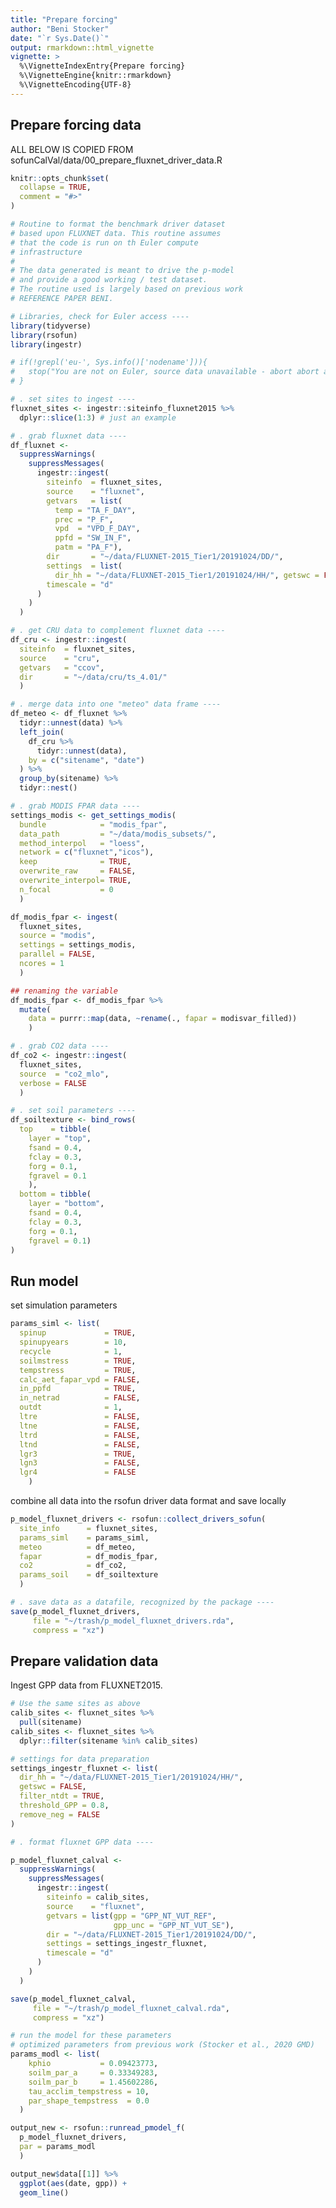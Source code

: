 ```yaml
---
title: "Prepare forcing"
author: "Beni Stocker"
date: "`r Sys.Date()`"
output: rmarkdown::html_vignette
vignette: >
  %\VignetteIndexEntry{Prepare forcing}
  %\VignetteEngine{knitr::rmarkdown}
  %\VignetteEncoding{UTF-8}
---
```


## Prepare forcing data

ALL BELOW IS COPIED FROM sofunCalVal/data/00_prepare_fluxnet_driver_data.R

```r
knitr::opts_chunk$set(
  collapse = TRUE,
  comment = "#>"
)

# Routine to format the benchmark driver dataset
# based upon FLUXNET data. This routine assumes
# that the code is run on th Euler compute
# infrastructure
#
# The data generated is meant to drive the p-model
# and provide a good working / test dataset.
# The routine used is largely based on previous work
# REFERENCE PAPER BENI.

# Libraries, check for Euler access ----
library(tidyverse)
library(rsofun)
library(ingestr)

# if(!grepl('eu-', Sys.info()['nodename'])){
#   stop("You are not on Euler, source data unavailable - abort abort abort!")
# }

# . set sites to ingest ----
fluxnet_sites <- ingestr::siteinfo_fluxnet2015 %>%
  dplyr::slice(1:3) # just an example

# . grab fluxnet data ----
df_fluxnet <-
  suppressWarnings(
    suppressMessages(
      ingestr::ingest(
        siteinfo  = fluxnet_sites,
        source    = "fluxnet",
        getvars   = list(
          temp = "TA_F_DAY",
          prec = "P_F",
          vpd  = "VPD_F_DAY",
          ppfd = "SW_IN_F",
          patm = "PA_F"),
        dir       = "~/data/FLUXNET-2015_Tier1/20191024/DD/",
        settings  = list(
          dir_hh = "~/data/FLUXNET-2015_Tier1/20191024/HH/", getswc = FALSE),
        timescale = "d"
      )
    )
  )

# . get CRU data to complement fluxnet data ----
df_cru <- ingestr::ingest(
  siteinfo  = fluxnet_sites,
  source    = "cru",
  getvars   = "ccov",
  dir       = "~/data/cru/ts_4.01/"
  )

# . merge data into one "meteo" data frame ----
df_meteo <- df_fluxnet %>%
  tidyr::unnest(data) %>%
  left_join(
    df_cru %>%
      tidyr::unnest(data),
    by = c("sitename", "date")
  ) %>%
  group_by(sitename) %>%
  tidyr::nest()

# . grab MODIS FPAR data ----
settings_modis <- get_settings_modis(
  bundle            = "modis_fpar",
  data_path         = "~/data/modis_subsets/",
  method_interpol   = "loess",
  network = c("fluxnet","icos"),
  keep              = TRUE,
  overwrite_raw     = FALSE,
  overwrite_interpol= TRUE,
  n_focal           = 0
  )

df_modis_fpar <- ingest(
  fluxnet_sites,
  source = "modis",
  settings = settings_modis,
  parallel = FALSE,
  ncores = 1
  )

## renaming the variable
df_modis_fpar <- df_modis_fpar %>%
  mutate(
    data = purrr::map(data, ~rename(., fapar = modisvar_filled))
    )

# . grab CO2 data ----
df_co2 <- ingestr::ingest(
  fluxnet_sites,
  source  = "co2_mlo",
  verbose = FALSE
  )

# . set soil parameters ----
df_soiltexture <- bind_rows(
  top    = tibble(
    layer = "top",
    fsand = 0.4,
    fclay = 0.3,
    forg = 0.1,
    fgravel = 0.1
    ),
  bottom = tibble(
    layer = "bottom",
    fsand = 0.4,
    fclay = 0.3,
    forg = 0.1,
    fgravel = 0.1)
)
```

## Run model

set simulation parameters

```r
params_siml <- list(
  spinup             = TRUE,
  spinupyears        = 10,
  recycle            = 1,
  soilmstress        = TRUE,
  tempstress         = TRUE,
  calc_aet_fapar_vpd = FALSE,
  in_ppfd            = TRUE,
  in_netrad          = FALSE,
  outdt              = 1,
  ltre               = FALSE,
  ltne               = FALSE,
  ltrd               = FALSE,
  ltnd               = FALSE,
  lgr3               = TRUE,
  lgn3               = FALSE,
  lgr4               = FALSE
	)
```

combine all data into the rsofun driver data format and save locally
```r
p_model_fluxnet_drivers <- rsofun::collect_drivers_sofun(
  site_info      = fluxnet_sites,
  params_siml    = params_siml,
  meteo          = df_meteo,
  fapar          = df_modis_fpar,
  co2            = df_co2,
  params_soil    = df_soiltexture
  )

# . save data as a datafile, recognized by the package ----
save(p_model_fluxnet_drivers,
     file = "~/trash/p_model_fluxnet_drivers.rda",
     compress = "xz")
```


## Prepare validation data

Ingest GPP data from FLUXNET2015.
```r
# Use the same sites as above
calib_sites <- fluxnet_sites %>%
  pull(sitename)
calib_sites <- fluxnet_sites %>%
  dplyr::filter(sitename %in% calib_sites)

# settings for data preparation
settings_ingestr_fluxnet <- list(
  dir_hh = "~/data/FLUXNET-2015_Tier1/20191024/HH/",
  getswc = FALSE,
  filter_ntdt = TRUE,
  threshold_GPP = 0.8,
  remove_neg = FALSE
)

# . format fluxnet GPP data ----

p_model_fluxnet_calval <-
  suppressWarnings(
    suppressMessages(
      ingestr::ingest(
        siteinfo = calib_sites,
        source    = "fluxnet",
        getvars = list(gpp = "GPP_NT_VUT_REF",
                       gpp_unc = "GPP_NT_VUT_SE"),
        dir = "~/data/FLUXNET-2015_Tier1/20191024/DD/",
        settings = settings_ingestr_fluxnet,
        timescale = "d"
      )
    )
  )

save(p_model_fluxnet_calval,
     file = "~/trash/p_model_fluxnet_calval.rda",
     compress = "xz")

# run the model for these parameters
# optimized parameters from previous work (Stocker et al., 2020 GMD)
params_modl <- list(
    kphio           = 0.09423773,
    soilm_par_a     = 0.33349283,
    soilm_par_b     = 1.45602286,
    tau_acclim_tempstress = 10,
    par_shape_tempstress  = 0.0
  )

output_new <- rsofun::runread_pmodel_f(
  p_model_fluxnet_drivers,
  par = params_modl
  )

output_new$data[[1]] %>% 
  ggplot(aes(date, gpp)) +
  geom_line()
```

<!-- The `rsofun` package and framework includes two main models. The `pmodel` and `lm3-ppa` (which in part relies on pmodel compents). Here we give a short example on how to run the `pmodel` on the included demo datasets to familiarize yourself with both the data structure and the outputs. -->

<!-- ## Demo data -->

<!-- The package includes two demo datasets to run and validate pmodel output. These files can be directly loaded into your workspace by typing: -->

<!-- ```{r} -->
<!-- library(rsofun) -->

<!-- p_model_drivers -->

<!-- p_model_validation -->
<!-- ``` -->

<!-- These are real data from the French FR-Pue fluxnet site. We can use these data to run the model, together with observations of GPP we can also parameterize `pmodel` parameters. -->

<!-- ## Running the model -->

<!-- With all data prepared we can run the model using `runread_pmodel_f()`. This function takes the nested data structure and runs the model site by site, returning nested model output results matching the input drivers. -->

<!-- ```{r} -->

<!-- # optimized parameters from previous -->
<!-- # work -->
<!-- params_modl <- list( -->
<!--     kphio           = 0.09423773, -->
<!--     soilm_par_a     = 0.33349283, -->
<!--     soilm_par_b     = 1.45602286, -->
<!--     tau_acclim_tempstress = 10, -->
<!--     par_shape_tempstress  = 0.0 -->
<!--   ) -->

<!-- # run the model for these parameters -->
<!-- output <- rsofun::runread_pmodel_f( -->
<!--   p_model_drivers, -->
<!--   par = params_modl -->
<!--   ) -->
<!-- ``` -->

<!-- ### plotting output -->

<!-- We can now visualize both the model output and the measured values together. -->

<!-- ```{r} -->
<!-- library(dplyr) -->
<!-- library(tidyr) -->
<!-- library(ggplot2) -->

<!-- # we only have one site so we'll unnest -->
<!-- # the main model output -->
<!-- model_data <- output %>% -->
<!--   filter(sitename == "FR-Pue") %>% -->
<!--   tidyr::unnest(data) -->

<!-- validation_data <- p_model_validation %>% -->
<!--   tidyr::unnest(data) -->

<!-- ggplot() + -->
<!--     geom_line( -->
<!--     data = model_data, -->
<!--     aes( -->
<!--       date, -->
<!--       gpp -->
<!--     ), -->
<!--     colour = "red" -->
<!--   ) + -->
<!--   geom_line( -->
<!--     data = validation_data, -->
<!--     aes( -->
<!--       date, -->
<!--       gpp -->
<!--     ) -->
<!--   ) + -->
<!--   labs( -->
<!--     x = "Date", -->
<!--     y = "GPP" -->
<!--   ) -->
<!-- ``` -->

<!-- ## Calibrating model parameters -->

<!-- To optimize new parameters based upon driver data and a validation dataset we must first specify an optimization strategy and settings, as well as parameter ranges. -->

<!-- ```{r} -->
<!--   settings <- list( -->
<!--     method              = "bayesiantools", -->
<!--     targetvars          = c("gpp"), -->
<!--     timescale           = list(targets_obs = "y"), -->
<!--     sitenames           = "FR-Pue", -->
<!--     metric              = cost_rmse_kphio, -->
<!--     dir_results         = "./", -->
<!--     name                = "ORG", -->
<!--     control = list( -->
<!--       sampler = "DEzs", -->
<!--       settings = list( -->
<!--         burnin = 1000, -->
<!--         iterations = 5000 -->
<!--       ) -->
<!--     ), -->
<!--     par = list( -->
<!--       kphio = list(lower=0.04, upper=0.1, init = 0.05), -->
<!--       a = list(lower=0, upper=5, init = 3.5), -->
<!--       b = list(lower=1, upper=5, init=3.5), -->
<!--       tau = list(lower=0, upper=15, init=1), -->
<!--       shape = list(lower=0, upper=0.1, init=0) -->
<!--       ) -->
<!--   ) -->
<!-- ``` -->

<!-- By default `rsofun` supports both optimization using the `GenSA` and `BayesianTools` packages. The above statement provides settings for a `BayesianTools` approach using the DEza sampler. For this example the burnin and iterations are kept artificially low. In a real scenario you will have to increase these values orders of magnitude. Keep in mind that optimization routines rely on a cost function, which, depending on its structure influences parameter selection. A limited set of cost functions is provided all starting with `cost_*` but the model structure is transparent and custom cost functions can be easily written. -->

<!-- In addition starting values and ranges are provided for the free parameters in the model. Free parameters include, kphio, a, b, tau and shape. Be mindful that with newer version of rsofun additional parameters might be introduced, so re-check vignettes and model descriptions when updating existing code. -->

<!-- With all settings defined the optimization function `calib_sofun()` can be called with driver data and observations specified. -->

<!-- ```{r eval = FALSE} -->
<!-- # calibrate the model and -->
<!-- # optimize free parameters -->
<!-- pars <- calib_sofun( -->
<!--     df_drivers = p_model_drivers,   -->
<!--     ddf_obs = p_model_validation, -->
<!--     settings = settings -->
<!--   ) -->
<!-- ``` -->

<!-- When successful the optimized parameters can be used to run subsequent modelling efforts, in this case slightly improving the model fit over a more global parameter set. -->

<!-- ```{r} -->
<!-- # reformatting the parameter list -->
<!-- params_modl <- list( -->
<!--     kphio           = pars$par[1], -->
<!--     soilm_par_a     = pars$par[2], -->
<!--     soilm_par_b     = pars$par[3], -->
<!--     tau_acclim_tempstress = pars$par[4], -->
<!--     par_shape_tempstress  = pars$par[5] -->
<!--   ) -->

<!-- # run the model for these parameters -->
<!-- output_new <- rsofun::runread_pmodel_f( -->
<!--   p_model_drivers, -->
<!--   par = params_modl -->
<!--   ) -->

<!-- # we only have one site so we'll unnest -->
<!-- # the main model output -->
<!-- model_data_new <- output_new %>% -->
<!--   filter(sitename == "FR-Pue") %>% -->
<!--   tidyr::unnest(data) -->

<!--   ggplot() + -->
<!--     geom_line( -->
<!--     data = model_data, -->
<!--     aes( -->
<!--       date, -->
<!--       gpp -->
<!--     ), -->
<!--     colour = "blue", -->
<!--     alpha = 0.3 -->
<!--   ) + -->
<!--   geom_line( -->
<!--     data = validation_data, -->
<!--     aes( -->
<!--       date, -->
<!--       gpp -->
<!--     ) -->
<!--   ) + -->
<!--     geom_line( -->
<!--     data = model_data_new, -->
<!--     aes( -->
<!--       date, -->
<!--       gpp -->
<!--     ), -->
<!--     colour = "red" -->
<!--   ) + -->
<!--   labs( -->
<!--     x = "Date", -->
<!--     y = "GPP" -->
<!--   ) -->

<!-- ``` -->

<!-- For details on the optimization settings we refer to the manuals of [GenSA](https://cran.r-project.org/web/packages/GenSA/index.html) and [BayesianTools](https://github.com/florianhartig/BayesianTools). -->
